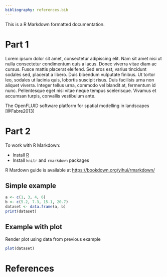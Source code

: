 ```yaml
---
bibliography: references.bib
---
```


This is a R Markdown formatted documentation.

# Part 1

Lorem ipsum dolor sit amet, consectetur adipiscing elit. Nam sit amet nisi ut nulla consectetur condimentum quis a lacus. 
Donec viverra vitae diam ac cursus. Fusce mattis placerat eleifend. Sed eros est, varius tincidunt sodales sed, placerat a libero. 
Duis bibendum vulputate finibus. Ut tortor leo, sodales ut lacinia quis, lobortis suscipit risus. Duis facilisis urna non aliquet viverra. 
Integer tellus urna, commodo vel blandit at, fermentum id nunc. Pellentesque eget nisi vitae neque tempus scelerisque. 
Vivamus et accumsan turpis, convallis vestibulum ante. 


The OpenFLUID software platform for spatial modelling in landscapes [@Fabre2013]


# Part 2

To work with R Markdown:

* Install [R](http://www.r-project.org/)
* Install `knitr` and `rmarkdown` packages

R Mardown guide is available at [https://bookdown.org/yihui/rmarkdown/](https://bookdown.org/yihui/rmarkdown/)


## Simple example

```r
a <- c(1, 3, 4, 6)
b <- c(5.2, 7.3, 15.1, 20.7)
dataset <- data.frame(a, b)
print(dataset)

```

## Example with plot

Render plot using data from previous example
```r
plot(dataset)
```

# References

